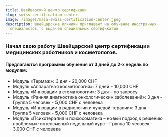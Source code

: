 ```yaml
---
title: Швейцарский центр сертификаци
slug: swiss-certification-center
image: /images/main-swiss-certification-center.jpeg
description: Швейцарские клиники приглашают на обучение иностранных
  специалистов, с выдачей специальных сертификатов
---
```

### Начал свою работу Швейцарский центр сертификации медицинских работников и косметологов.

#### Предлагаются программы обучения от 3 дней до 2-х недель по модулям:

* Модуль «Тeрмаж»: 3 дня - 20,000 CHF
* Модуль «Аппаратная косметология»: 7 дней - 10,000 CHF
* Модуль «Инновации в стоматологии»: 3 дня - по запросу
* Модуль «Ранняя диагностика онкологических заболеваний»: 3 дня - Группа 5 человек - 5,000 СHF с человека
* Модуль «Инновации в радиологии и лучевой терапии»: 3 дня - Группа 5 человек - 5,000 СHF с человека
* Модуль «Психотерапия и психосоматика – новый подход к решению проблемы»: интенсивный недельный курс - Группа 10 человек - 3,000 СHF с человека